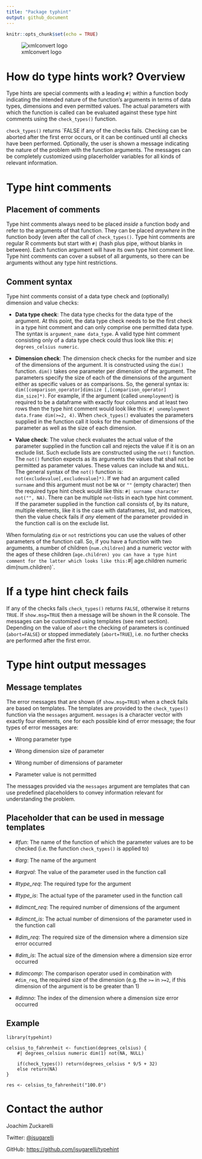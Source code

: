 ```yaml
---
title: "Package typhint"
output: github_document
---
```


```r
knitr::opts_chunk$set(echo = TRUE)
```

![xmlconvert logo](man/figures/typehint.png)



# How do type hints work? Overview

Type hints are special comments with a leading `#|` within a function
body indicating the intended nature of the function's arguments in terms of
data types, dimensions and even permitted values. The actual parameters with
which the function is called can be evaluated against these type hint
comments using the `check_types()` function.

`check_types()` returns `FALSE if any of the checks fails.
Checking can be aborted after the first error occurs, or it can be continued
until all checks have been performed. Optionally, the user is shown a
message indicating the nature of the problem with the function arguments.
The messages can be completely customized using placerholder variables for
all kinds of relevant information.



# Type hint comments

## Placement of comments

Type hint comments always need to be placed *inside* a function body
and refer to the arguments of that function. They can be placed
*anywhere* in the function body (even after the call of
`check_types()`. Type hint comments are regular R comments but start
with `#|` (hash plus pipe, without blanks in between). Each function
argument will have its own type hint comment line. Type hint comments can
cover a subset of all arguments, so there can be arguments without any type
hint restrictions.

## Comment syntax

Type hint comments consist of a data type check and (optionally) dimension
and value checks: 

* **Data type check**: The data type checks for the data type of the
argument. At this point, the data type check needs to be the first check in
a type hint comment and can only comprise one permitted data type. The
syntax is `argument_name data_type`. A valid type hint
comment consisting only of a data type check could thus look like this:
`#| degrees_celsius numeric`.

* **Dimension check**: The dimension check checks for the number and
size of the dimensions of the argument. It is constructed using the
`dim()` function. `dim()` takes one parameter per dimension of the
argument. The parameters specify the size of each of the dimensions of the
argument either as specific values or as comparisons. So, the general syntax
is: `dim([comparison_operator]dimsize [,[comparison_operator]
dim_size]*)`. For example, if the argument (called `unemployment`) is
required to be a dataframe with exactly four columns and at least two rows
then the type hint comment would look like this: `#| unemployment
data.frame dim(>=2, 4)`. When `check_types()` evaluates the parameters
supplied in the function call it looks for the number of dimensions of the
parameter as well as the size of each dimension.

* **Value check**: The value check evaluates the actual value of the
parameter supplied in the function call and rejects the value if it is on an
exclude list. Such exclude lists are constructed using the `not()`
function. The `not()` function expects as its arguments the values that
shall not be permitted as parameter values. These values can include
`NA` and `NULL`. The general syntax of the  `not()` function
is: `not(excludevalue[,excludevalue]*)`. If we had an argument called
`surname` and this argument must not be `NA` or `""` (empty
character) then the required type hint check would like this: `#|
surname character not("", NA)`. There can be multiple `not`-lists in
each type hint comment. If the parameter supplied in the function call
consists of, by its nature, multiple elements, like it is the case with
dataframes, list, and matrices, then the value check fails if *any*
element of the parameter provided in the function call is on the exclude
list.

When formulating `dim` or `not` restrictions you can use the
values of other parameters of the function call. So, if you have a function
with two arguments, a number of children (`num.children`) and a numeric
vector with the ages of these children (`age.children) you can have a
type hint comment for the latter which looks like this: `#|
age.children numeric dim(num.children)`.

# If a type hint check fails

If any of the checks fails `check_types()` returns `FALSE`,
otherwise it returns `TRUE`. If `show.msg=TRUE` then a message
will be shown in the R console. The messages can be customized using
templates (see next section). Depending on the value of `abort` the
checking of parameters is continued (`abort=FALSE`) or stopped
immediately (`abort=TRUE`), i.e. no further checks are performed after
the first error.

# Type hint output messages

## Message templates

The error messages that are shown (if `show.msg=TRUE`) when a check
fails are based on templates. The templates are provided to the
`check_types()` function via the `messages` argument.
`messages` is a character vector with exactly four elements, one for
each possible kind of error message; the four types of error messages are:

* Wrong parameter type

* Wrong dimension size of parameter

* Wrong number of dimensions of parameter

* Parameter value is not permitted


The messages provided via the `messages` argument are templates that
can use predefined placeholders to convey information relevant for
understanding the problem.

## Placeholder that can be used in message templates


* *#fun*: The name of the function of which the parameter values
are to be checked (i.e. the function `check_types()` is applied to)

* *#arg*: The name of the argument

* *#argval*: The value of the parameter used in the function call

* *#type_req*: The required type for the argument

* *#type_is*: The actual type of the parameter used in the function
call

* *#dimcnt_req*: The required number of dimensions of the argument

* *#dimcnt_is*: The actual number of dimensions of the parameter
used in the function call

* *#dim_req*: The required size of the dimension where a dimension
size error occurred

* *#dim_is*: The actual size of the dimension where a dimension size
error occurred

* *#dimcomp*: The comparison operator used in combination with
`#dim_req`, the required size of the dimension (e.g. the `>=` in
`>=2`, if this dimension of the argument is to be greater than 1)

* *#dimno*: The index of the dimension where a dimension size error
occurred


## Example

```
library(typehint)

celsius_to_fahrenheit <- function(degrees_celsius) {
	#| degrees_celsius numeric dim(1) not(NA, NULL)

	if(check_types()) return(degrees_celsius * 9/5 + 32)
	else return(NA)
}

res <- celsius_to_fahrenheit("100.0")

```


# Contact the author

Joachim Zuckarelli

Twitter: [@jsugarelli](https://twitter.com/jsugarelli)

GitHub: [https://github.com/jsugarelli/typehint](https://github.com/jsugarelli/typehint)
